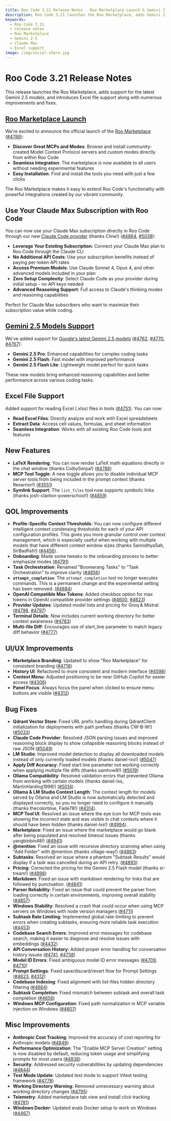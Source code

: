 ```yaml
---
title: Roo Code 3.21 Release Notes - Roo Marketplace Launch & Gemini 2.5
description: Roo Code 3.21 launches the Roo Marketplace, adds Gemini 2.5 models support, Claude Max subscription integration, and Excel file support.
keywords:
  - Roo Code 3.21
  - release notes
  - Roo Marketplace
  - Gemini 2.5
  - Claude Max
  - Excel support
image: /img/social-share.jpg
---
```


# Roo Code 3.21 Release Notes

This release launches the Roo Marketplace, adds support for the latest Gemini 2.5 models, and introduces Excel file support along with numerous improvements and fixes.

## [Roo Marketplace Launch](/features/marketplace)

We're excited to announce the official launch of the [Roo Marketplace](/features/marketplace) ([#4788](https://github.com/RooCodeInc/Roo-Code/pull/4788)):

- **Discover Great MCPs and Modes**: Browse and install community-created Model Context Protocol servers and custom modes directly from within Roo Code
- **Seamless Integration**: The marketplace is now available to all users without needing experimental features
- **Easy Installation**: Find and install the tools you need with just a few clicks

The Roo Marketplace makes it easy to extend Roo Code's functionality with powerful integrations created by our vibrant community.

## Use Your Claude Max Subscription with Roo Code

You can now use your Claude Max subscription directly in Roo Code through our new [Claude Code provider](/providers/claude-code) (thanks Cline!) ([#4864](https://github.com/RooCodeInc/Roo-Code/pull/4864), [#5038](https://github.com/RooCodeInc/Roo-Code/pull/5038)):

- **Leverage Your Existing Subscription**: Connect your Claude Max plan to Roo Code through the Claude CLI
- **No Additional API Costs**: Use your subscription benefits instead of paying per-token API rates
- **Access Premium Models**: Use Claude Sonnet 4, Opus 4, and other advanced models included in your plan
- **Zero Setup Complexity**: Select Claude Code as your provider during initial setup - no API keys needed
- **Advanced Reasoning Support**: Full access to Claude's thinking modes and reasoning capabilities

Perfect for Claude Max subscribers who want to maximize their subscription value while coding.

## [Gemini 2.5 Models Support](https://blog.google/products/gemini/gemini-2-5-model-family-expands/)

We've added support for [Google's latest Gemini 2.5 models](https://blog.google/products/gemini/gemini-2-5-model-family-expands/) ([#4762](https://github.com/RooCodeInc/Roo-Code/pull/4762), [#4770](https://github.com/RooCodeInc/Roo-Code/pull/4770), [#4767](https://github.com/RooCodeInc/Roo-Code/pull/4767)):

- **Gemini 2.5 Pro**: Enhanced capabilities for complex coding tasks
- **Gemini 2.5 Flash**: Fast model with improved performance
- **Gemini 2.5 Flash Lite**: Lightweight model perfect for quick tasks

These new models bring enhanced reasoning capabilities and better performance across various coding tasks.

## Excel File Support

Added support for reading Excel (.xlsx) files in tools ([#4751](https://github.com/RooCodeInc/Roo-Code/pull/4751)). You can now:

- **Read Excel Files**: Directly analyze and work with Excel spreadsheets
- **Extract Data**: Access cell values, formulas, and sheet information
- **Seamless Integration**: Works with all existing Roo Code tools and features

## New Features

* **LaTeX Rendering**: You can now render LaTeX math equations directly in the chat window (thanks ColbySerpa!) ([#4786](https://github.com/RooCodeInc/Roo-Code/pull/4786))
* **MCP Tool Toggle**: A new toggle allows you to disable individual MCP server tools from being included in the prompt context (thanks Rexarrior!) ([#3551](https://github.com/RooCodeInc/Roo-Code/pull/3551))
* **Symlink Support**: The `list_files` tool now supports symbolic links (thanks josh-clanton-powerschool!) ([#4859](https://github.com/RooCodeInc/Roo-Code/pull/4859))

## QOL Improvements

*   **Profile-Specific Context Thresholds**: You can now configure different intelligent context condensing thresholds for each of your API configuration profiles. This gives you more granular control over context management, which is especially useful when working with multiple models that have different context window sizes (thanks SannidhyaSah, SirBadfish!) ([#4456](https://github.com/RooCodeInc/Roo-Code/pull/4456)).
* **Onboarding**: Made some tweaks to the onboarding process to better emphasize modes ([#4791](https://github.com/RooCodeInc/Roo-Code/pull/4791))
* **Task Orchestration**: Renamed "Boomerang Tasks" to "Task Orchestration" to improve clarity ([#4856](https://github.com/RooCodeInc/Roo-Code/pull/4856))
* **`attempt_completion`**: The `attempt_completion` tool no longer executes commands. This is a permanent change and the experimental setting has been removed. ([#4884](https://github.com/RooCodeInc/Roo-Code/pull/4884))
* **OpenAI Compatible Max Tokens**: Added checkbox option for max tokens in OpenAI compatible provider settings ([#4600](https://github.com/RooCodeInc/Roo-Code/pull/4600), [#4623](https://github.com/RooCodeInc/Roo-Code/pull/4623))
* **Provider Updates**: Updated model lists and pricing for Groq & Mistral ([#4798](https://github.com/RooCodeInc/Roo-Code/pull/4798), [#4797](https://github.com/RooCodeInc/Roo-Code/pull/4797))
* **Terminal Details**: Now includes current working directory for better context awareness ([#4783](https://github.com/RooCodeInc/Roo-Code/pull/4783))
* **Multi-file Diff**: Encourages use of start_line parameter to match legacy diff behavior ([#4777](https://github.com/RooCodeInc/Roo-Code/pull/4777))

## UI/UX Improvements

* **Marketplace Branding**: Updated to show "Roo Marketplace" for consistent branding ([#4718](https://github.com/RooCodeInc/Roo-Code/pull/4718))
* **History UI**: Refactored to more consistent and modern interface ([#4598](https://github.com/RooCodeInc/Roo-Code/pull/4598))
* **Context Menu**: Adjusted positioning to be near GitHub Copilot for easier access ([#4306](https://github.com/RooCodeInc/Roo-Code/pull/4306))
* **Panel Focus**: Always focus the panel when clicked to ensure menu buttons are visible ([#4312](https://github.com/RooCodeInc/Roo-Code/pull/4312))

## Bug Fixes

* **Qdrant Vector Store**: Fixed URL prefix handling during QdrantClient initialization for deployments with path prefixes (thanks CW-B-W!) ([#5033](https://github.com/RooCodeInc/Roo-Code/pull/5033))
* **Claude Code Provider**: Resolved JSON parsing issues and improved reasoning block display to show collapsible reasoning blocks instead of raw JSON ([#5049](https://github.com/RooCodeInc/Roo-Code/pull/5049))
* **LM Studio**: Improved model detection to display all downloaded models instead of only currently loaded models (thanks daniel-lxs!) ([#5047](https://github.com/RooCodeInc/Roo-Code/pull/5047))
* **Apply Diff Accuracy**: Fixed start line parameter not working correctly when applying multiple file diffs (thanks samhvw8!) ([#5019](https://github.com/RooCodeInc/Roo-Code/pull/5019))
* **Ollama Compatibility**: Resolved validation errors that prevented Ollama from working with certain models (thanks daniel-lxs, MartinHarding1998!) ([#5014](https://github.com/RooCodeInc/Roo-Code/pull/5014))
*   **Ollama & LM Studio Context Length**: The context length for models served by Ollama and LM Studio is now automatically detected and displayed correctly, so you no longer need to configure it manually (thanks thecolorblue, Fade78!) ([#4314](https://github.com/RooCodeInc/Roo-Code/pull/4314)).
*   **MCP Tool UI**: Resolved an issue where the eye icon for MCP tools was showing the incorrect state and was visible in chat contexts where it should have been hidden (thanks daniel-lxs!) ([#4994](https://github.com/RooCodeInc/Roo-Code/pull/4994)).
* **Marketplace**: Fixed an issue where the marketplace would go blank after being populated and resolved timeout issues (thanks yangbinbin48!) ([#4941](https://github.com/RooCodeInc/Roo-Code/pull/4941))
* **@mention**: Fixed an issue with recursive directory scanning when using "Add Folder" with @mention (thanks village-way!) ([#4863](https://github.com/RooCodeInc/Roo-Code/pull/4863))
* **Subtasks**: Resolved an issue where a phantom "Subtask Results" would display if a task was cancelled during an API retry. ([#4893](https://github.com/RooCodeInc/Roo-Code/pull/4893))
* **Pricing**: Corrected the pricing for the Gemini 2.5 Flash model (thanks sr-tream!) ([#4898](https://github.com/RooCodeInc/Roo-Code/pull/4898))
* **Markdown**: Fixed an issue with markdown rendering for links that are followed by punctuation. ([#4841](https://github.com/RooCodeInc/Roo-Code/pull/4841))
* **Parser Reliability**: Fixed an issue that could prevent the parser from loading correctly in certain environments, improving overall stability ([#4857](https://github.com/RooCodeInc/Roo-Code/pull/4857))
* **Windows Stability**: Resolved a crash that could occur when using MCP servers on Windows with node version managers ([#4711](https://github.com/RooCodeInc/Roo-Code/pull/4711))
* **Subtask Rate Limiting**: Implemented global rate-limiting to prevent errors when creating subtasks, ensuring more reliable task execution ([#4453](https://github.com/RooCodeInc/Roo-Code/pull/4453))
* **Codebase Search Errors**: Improved error messages for codebase search, making it easier to diagnose and resolve issues with embeddings ([#4432](https://github.com/RooCodeInc/Roo-Code/pull/4432))
* **API Conversation History**: Added proper error handling for conversation history issues ([#4741](https://github.com/RooCodeInc/Roo-Code/pull/4741), [#4738](https://github.com/RooCodeInc/Roo-Code/pull/4738))
* **Model ID Errors**: Fixed ambiguous model ID error messages ([#4709](https://github.com/RooCodeInc/Roo-Code/pull/4709), [#4710](https://github.com/RooCodeInc/Roo-Code/pull/4710))
* **Prompt Settings**: Fixed save/discard/revert flow for Prompt Settings ([#4623](https://github.com/RooCodeInc/Roo-Code/pull/4623), [#4312](https://github.com/RooCodeInc/Roo-Code/pull/4312))
* **Codebase Indexing**: Fixed alignment with list-files hidden directory filtering ([#4684](https://github.com/RooCodeInc/Roo-Code/pull/4684))
* **Subtask Completion**: Fixed mismatch between subtask and overall task completion ([#4656](https://github.com/RooCodeInc/Roo-Code/pull/4656))
* **Windows MCP Configuration**: Fixed path normalization in MCP variable injection on Windows ([#4607](https://github.com/RooCodeInc/Roo-Code/pull/4607))

## Misc Improvements

* **Anthropic Cost Tracking**: Improved the accuracy of cost reporting for Anthropic models ([#4849](https://github.com/RooCodeInc/Roo-Code/pull/4849))
* **Performance Optimization**: The "Enable MCP Server Creation" setting is now disabled by default, reducing token usage and simplifying prompts for most users ([#4838](https://github.com/RooCodeInc/Roo-Code/pull/4838))
* **Security**: Addressed security vulnerabilities by updating dependencies ([#4844](https://github.com/RooCodeInc/Roo-Code/pull/4844))
* **Test Mode Update**: Updated test mode to support Vitest testing framework ([#4778](https://github.com/RooCodeInc/Roo-Code/pull/4778))
* **Working Directory Warning**: Removed unnecessary warning about working directory changes ([#4795](https://github.com/RooCodeInc/Roo-Code/pull/4795))
* **Telemetry**: Added marketplace tab view and install click tracking ([#4781](https://github.com/RooCodeInc/Roo-Code/pull/4781))
* **Windows Docker**: Updated evals Docker setup to work on Windows ([#4467](https://github.com/RooCodeInc/Roo-Code/pull/4467))